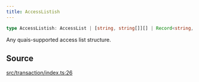 ```yaml
---
title: AccessListish
---
```


```ts
type AccessListish: AccessList | [string, string[]][] | Record<string, string[]>;
```

Any quais-supported access list structure.

## Source

[src/transaction/index.ts:26](https://github.com/dominant-strategies/quais-6.js/blob/95934f9b18ff90a0666dd9772179b612f2ad5510/src/transaction/index.ts#L26)
